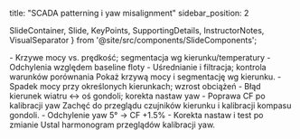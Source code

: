 title: "SCADA patterning i yaw misalignment"
sidebar_position: 2

  SlideContainer, 
  Slide, 
  KeyPoints, 
  SupportingDetails, 
  InstructorNotes,
  VisualSeparator 
} from '@site/src/components/SlideComponents';

<SlideContainer>

<Slide title="📊 Wzorce SCADA" type="info">

<KeyPoints title="📋 Analiza">
- Krzywe mocy vs. prędkość; segmentacja wg kierunku/temperatury
- Odchylenia względem baseline floty
</KeyPoints>

<SupportingDetails title="🔧 Praktyka">
- Uśrednianie i filtracja; kontrola warunków porównania
</SupportingDetails>

<InstructorNotes>
Pokaż krzywą mocy i segmentację wg kierunku.
</InstructorNotes>

</Slide>

<VisualSeparator type="technical" />

<Slide title="🧭 Yaw misalignment" type="tip">

<KeyPoints title="📋 Objawy i detekcja">
- Spadek mocy przy określonych kierunkach; wzrost obciążeń
- Błąd kierunek wiatru ↔ oś gondoli; korekta nastaw yaw
</KeyPoints>

<SupportingDetails title="🔍 Efekt">
- Poprawa CF po kalibracji yaw
</SupportingDetails>

<InstructorNotes>
Zachęć do przeglądu czujników kierunku i kalibracji kompasu gondoli.
</InstructorNotes>

</Slide>

<VisualSeparator type="success" />

<Slide title="📈 Przykład" type="success">

<KeyPoints title="📋 Case">
- Odchylenie yaw 5° → CF +1.5%
</KeyPoints>

<SupportingDetails title="🔧 Działanie">
- Korekta nastaw i test po zmianie
</SupportingDetails>

<InstructorNotes>
Ustal harmonogram przeglądów kalibracji yaw.
</InstructorNotes>

</Slide>

</SlideContainer>


